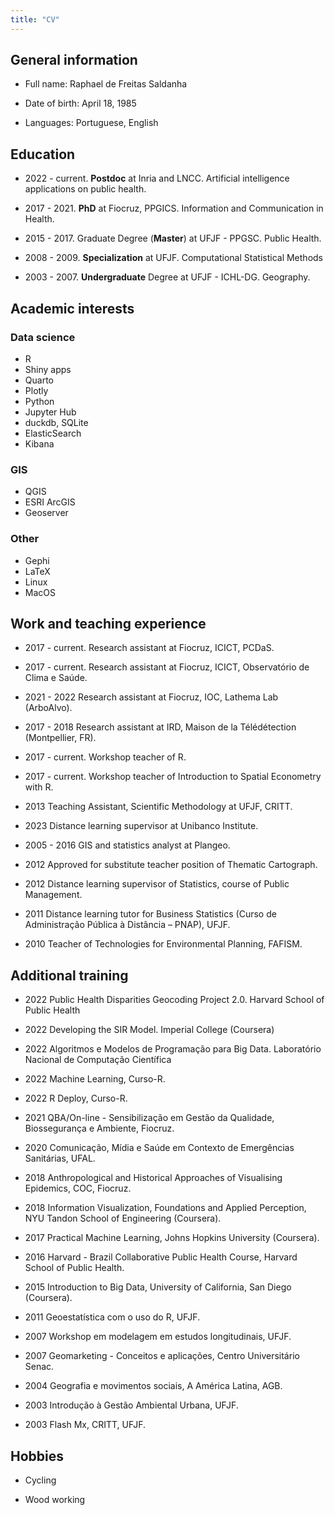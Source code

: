 ```yaml
---
title: "CV"
---
```


## General information

-   Full name: Raphael de Freitas Saldanha

-   Date of birth: April 18, 1985

-   Languages: Portuguese, English

## Education

-   2022 - current. **Postdoc** at Inria and LNCC. Artificial intelligence applications on public health.

-   2017 - 2021. **PhD** at Fiocruz, PPGICS. Information and Communication in Health.

-   2015 - 2017. Graduate Degree (**Master**) at UFJF - PPGSC. Public Health.

-   2008 - 2009. **Specialization** at UFJF. Computational Statistical Methods

-   2003 - 2007. **Undergraduate** Degree at UFJF - ICHL-DG. Geography.

## Academic interests

### Data science

-   R
-   Shiny apps
-   Quarto
-   Plotly
-   Python
-   Jupyter Hub
-   duckdb, SQLite
-   ElasticSearch
-   Kibana

### GIS

-   QGIS
-   ESRI ArcGIS
-   Geoserver

### Other

-   Gephi
-   LaTeX
-   Linux
-   MacOS

## Work and teaching experience

-   2017 - current. Research assistant at Fiocruz, ICICT, PCDaS.

-   2017 - current. Research assistant at Fiocruz, ICICT, Observatório de Clima e Saúde.

-   2021 - 2022 Research assistant at Fiocruz, IOC, Lathema Lab (ArboAlvo).

-   2017 - 2018 Research assistant at IRD, Maison de la Télédétection (Montpellier, FR).

-   2017 - current. Workshop teacher of R.

-   2017 - current. Workshop teacher of Introduction to Spatial Econometry with R.

-   2013 Teaching Assistant, Scientific Methodology at UFJF, CRITT.

-   2023 Distance learning supervisor at Unibanco Institute.

-   2005 - 2016 GIS and statistics analyst at Plangeo.

-   2012 Approved for substitute teacher position of Thematic Cartograph.

-   2012 Distance learning supervisor of Statistics, course of Public Management.

-   2011 Distance learning tutor for Business Statistics (Curso de Administração Pública à Distância -- PNAP), UFJF.

-   2010 Teacher of Technologies for Environmental Planning, FAFISM.

## Additional training

-   2022 Public Health Disparities Geocoding Project 2.0. Harvard School of Public Health

-   2022 Developing the SIR Model. Imperial College (Coursera)

-   2022 Algoritmos e Modelos de Programação para Big Data. Laboratório Nacional de Computação Científica

-   2022 Machine Learning, Curso-R.

-   2022 R Deploy, Curso-R.

-   2021 QBA/On-line - Sensibilização em Gestão da Qualidade, Biossegurança e Ambiente, Fiocruz.

-   2020 Comunicação, Mídia e Saúde em Contexto de Emergências Sanitárias, UFAL.

-   2018 Anthropological and Historical Approaches of Visualising Epidemics, COC, Fiocruz.

-   2018 Information Visualization, Foundations and Applied Perception, NYU Tandon School of Engineering (Coursera).

-   2017 Practical Machine Learning, Johns Hopkins University (Coursera).

-   2016 Harvard - Brazil Collaborative Public Health Course, Harvard School of Public Health.

-   2015 Introduction to Big Data, University of California, San Diego (Coursera).

-   2011 Geoestatística com o uso do R, UFJF.

-   2007 Workshop em modelagem em estudos longitudinais, UFJF.

-   2007 Geomarketing - Conceitos e aplicações, Centro Universitário Senac.

-   2004 Geografia e movimentos sociais, A América Latina, AGB.

-   2003 Introdução à Gestão Ambiental Urbana, UFJF.

-   2003 Flash Mx, CRITT, UFJF.

## Hobbies

-   Cycling

-   Wood working

